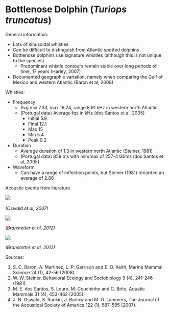 # Bottlenose Dolphin (*Turiops truncatus*)

General information:

* Lots of sinusoidal whistles  
* Can be difficult to distinguish from Atlantic spotted dolphins  
* Bottlenose dolphins use signature whistles (although this is not unique to the species)  
  * Predominant whistle contours remain stable over long periods of time, 17 years (Harley, 2007\)  
* Documented geographic variation, namely when comparing the Gulf of Mexico and western Atlantic (Baron et al, 2008\)

Whistles:

* Frequency  
  * Avg min 7.33, max 16.24, range 8.91 kHz in western north Atlantic  
  * (Portugal data) Average fqs in kHz (dos Santos et al, 2005\)  
    * Initial 5.8  
    * Final 12.1  
    * Max 15  
    * Min 5.4  
    * Peak 9.2  
* Duration  
  * Average duration of 1.3 in western north Atlantic (Steiner, 1981\)  
  * (Portugal data) 859 ms with min/max of 257-4130ms (dos Santos et al, 2005\)  
* Waveform  
  * Can have a range of inflection points, but Steiner (1981) recorded an average of 2.86

Acoustic events from literature

![](/content/Analysis/Species_list/Acoustic_events/Odont/Bottlenose_figs/Oswald.2007.png)\  

*(Oswald et al, 2007)*

![](/content/Analysis/Species_list/Acoustic_events/Odont/Bottlenose_figs/Branstetter.1.2012.png)\

*(Branstetter et al, 2012)*

![](/content/Analysis/Species_list/Acoustic_events/Odont/Bottlenose_figs/Branstetter.2.2012.png)\

*(Branstetter et al, 2012)*

Sources:

1. S. C. Baron, A. Martinez, L. P. Garrison and E. O. Keith, Marine Mammal Science 24 (1), 42-56 (2008).  
2. W. W. Steiner, Behavioral Ecology and Sociobiology 9 (4), 241-246 (1981).  
3. M. E. dos Santos, S. Louro, M. Couchinho and C. Brito, Aquatic Mammals 31 (4), 453-462 (2005).  
4. J. N. Oswald, S. Rankin, J. Barlow and M. O. Lammers, The Journal of the Acoustical Society of America 122 (1), 587-595 (2007).
